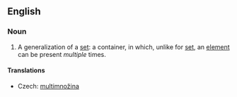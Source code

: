==English==
{{wikipedia}}
===Noun===
{{en-noun}}

# {{set_theory}} A generalization of a [[set]]: a container, in which, unlike for [[set]], an [[element]] can be present ''multiple'' times.

====Translations====
{{trans-top|}}
*Czech: [[multimnožina]] {{f}}
{{trans-mid}}
{{trans-bottom}}